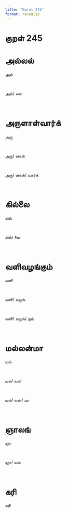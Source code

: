 ```yaml
---
title: "Kural 245"
format: revealjs
---
```


# குறள் 245

# அல்லல்

:::: {.incremental}

::: {.fragment}


  அல்

:::

<br>

::: {.fragment}


  அல்/&nbsp;லல்

:::

<br>

::::

# அருளாள்வார்க்

:::: {.incremental}

::: {.fragment}


  அரு

:::

<br>

::: {.fragment}


  அரு/&nbsp;ளாள்

:::

<br>

::: {.fragment}


  அரு/&nbsp;ளாள்/&nbsp;வார்க்

:::

<br>

::::

# கில்லை

:::: {.incremental}

::: {.fragment}


  கில்

:::

<br>

::: {.fragment}


  கில்/&nbsp;லை

:::

<br>

::::

# வளிவழங்கும்

:::: {.incremental}

::: {.fragment}


  வளி

:::

<br>

::: {.fragment}


  வளி/&nbsp;வழங்

:::

<br>

::: {.fragment}


  வளி/&nbsp;வழங்/&nbsp;கும்

:::

<br>

::::

# மல்லன்மா

:::: {.incremental}

::: {.fragment}


  மல்

:::

<br>

::: {.fragment}


  மல்/&nbsp;லன்

:::

<br>

::: {.fragment}


  மல்/&nbsp;லன்/&nbsp;மா

:::

<br>

::::

# ஞாலங்

:::: {.incremental}

::: {.fragment}


  ஞா

:::

<br>

::: {.fragment}


  ஞா/&nbsp;லங்

:::

<br>

::::

# கரி

:::: {.incremental}

::: {.fragment}


  கரி

:::

<br>

::::
